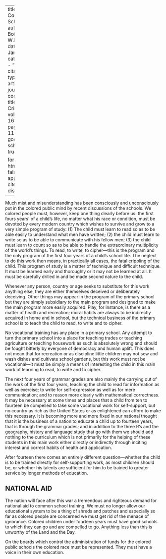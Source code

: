 
---
title: 'The Common School'
author: Du Bois, W.E.B.
date: Jan. 1918
categories: 
  - ""
citation: 
  type: article-journal
  container-title: The Crisis
  volume: 16
  issue: 3
  page: 112-13
google-scholar: true

format:
  html:
    toc: false
    appendix-cite-as: display
---



Much mist and misunderstanding has been consciously and unconsciously put in the colored public mind by recent discussions of the schools. We colored people must, however, keep one thing clearly before us: the first fours years' of a child's life, no matter what his race or condition, must be devoted by every modern country which wishes to survive and grow to a very simple program of study: (1) The child must learn to read so as to be able easily to understand what men have written; (2) the child must learn to write so as to be able to communicate with his fellow men; (3) the child must learn to count so as to be able to handle the extraordinary multiplicity of the world's things. To read, to write, to cipher---this is the program and the only program of the first four years of a child's school life. The neglect to do this work then means, in practically all cases, the fatal crippling of the child. This program of study is a matter of technique and difficult technique. It must be learned early and thoroughly or it may not be learned at all. It must be carefully drilled in and be made second nature to the child.

Whenever any person, country or age seeks to substitute for this work anything else, they are either themselves deceived or deliberately deceiving. Other things may appear in the program of the primary school but they are simply subsidiary to the main program and designed to make the main program more easily acquired. Play, for instance, is there as a matter of health and recreation; moral habits are always to be indirectly acquired in home and in school, but the technical business of the primary school is to teach the child to read, to write and to cipher.

No vocational training has any place in a primary school. Any attempt to turn the primary school into a place for teaching trades or teaching agriculture or teaching housework as such is absolutely wrong and should be fought bitterly by everyone of democracy and human uplift. This does not mean that for recreation or as discipline little children may not sew and wash dishes and cultivate school gardens, but this work must not be vocational---it must be simply a means of interesting the child in this main work of learning to read, to write and to cipher.

The next four years of grammar grades are also mainly the carrying out of the work of the first four years, teaching the child to read for information as well as exercise; to write for self-expression as well as for mere communication; and to reason more clearly with mathematical correctness. It may be necessary at some times and places that a child from ten to fourteen be compelled to take some vocational work for self-support, but no country as rich as the United States or as enlightened can afford to make this necessary. It is becoming more and more fixed in our national thought that it is the business of a nation to educate a child up to fourteen years, that is through the grammar grades; and in addition to the three R's and the geography, history and language study that go with them we should add nothing to the curriculum which is not primarily for the helping of these students in this main work either directly or indirectly through inciting interest and correct habits of health and application.

After fourteen there comes an entirely different question---whether the child is to be trained directly for self-supporting work, as most children should be, or whether his talents are sufficient for him to be trained to greater service by longer methods of education.

## NATIONAL AID

The nation will face after this war a tremendous and righteous demand for national aid to common school training. We must no longer allow our educational system to be a thing of shreds and patches and especially so far as colored people are concerned we must get rid of the menace of ignorance. Colored children under fourteen years must have good schools to which they can go and are compelled to go. Anything less than this is unworthy of the Land and the Day.

On the boards which control the administration of funds for the colored public schools the colored race must be represented. They must have a voice in their own education.

